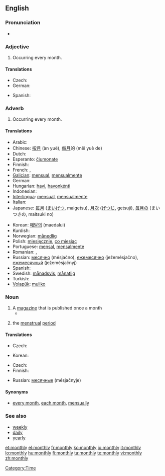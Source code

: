 ==English==

===Pronunciation===
* {{audio|en-us-monthly.ogg|Audio (US)}}

===Adjective===
{{en-adj}}

# Occurring every month.

====Translations====
{{trans-top|Occurring every month}}
* Czech: {{t-|cs|měsíční}}
* German: {{t+|de|monatlich}}
{{trans-mid}}
* Spanish: {{t-|es|mensual}}
{{trans-bottom}}

===Adverb===
{{en-adv|-}}

# Occurring every month.

====Translations====
{{trans-top|Occurring every month}}
* Arabic: {{Arab|[[شهريا|شهريًا]]}} {{IPAchar|(šahrīyan)}}
* Chinese: [[按月]] (àn yuè), [[每月]]的 (měi yuè de)
* Dutch: {{t+|nl|maandelijks}}
* Esperanto: [[ĉiumonate]]
* Finnish: {{t-|fi|kuukausittain}}
* French: {{t+|fr|mensuel}}, {{t+|fr|mensuellement}}
* [[Galician]]: [[mensual]], [[mensualmente]]
* German: {{t+|de|monatlich}}
* Hungarian: [[havi]], [[havonkénti]]
* Indonesian: {{t+|id|bulan|alt=bulanan|xs=Indonesian}}
* [[Interlingua]]: [[mensual]], [[mensualmente]]
* Italian: {{t+|it|mensilmente}}
* Japanese: [[毎月]] ([[まいげつ]], maigetsu), [[月次]] ([[げつじ]], getsuji), [[毎月]]の (まいつきの, maitsuki no)
{{trans-mid}}
* Korean: [[매달의]] (maedalui)
* Kurdish: {{ku-Arab|[[مانگانه‌]]}}
* Norwegian: [[månedlig]]
* Polish: [[miesięcznie]], [[co miesiąc]]
* Portuguese: [[mensal]], [[mensalmente]]
* Romanian: {{t-|ro|lunar}}, {{t-|ro|mensual}}
* Russian: [[месячно]] (mésjačno), [[ежемесячно]] (ježemésjačno), [[ежемесячный]] (ježemésjačnyj)
* Spanish: {{t|es|mensualmente}}
* Swedish: [[månadsvis]], [[månatlig]]
* Turkish: {{t+|tr|aylık}}
* [[Volapük]]: [[muliko]]
{{trans-bottom}}

===Noun===
{{en-noun|monthlies}}

# A [[magazine]] that is published once a month 
#*{{quote-news|2009|January 5|Stephanie Clifford|Prominent Magazines Lose Weight, Shedding Nearly Half Their Ads|New York Times|url=http://www.nytimes.com/2009/01/05/business/media/05adco.html
|passage=Of the 10 '''monthlies''' with the worst declines in January, four were Condé Nast magazines: Wired, Architectural Digest, Vogue and Lucky. }}
# {{euphemism}} the [[menstrual]] [[period]]

====Translations====
{{trans-top|a magazine that is published once a month}}
* Czech: {{t-|cs|měsíčník|m}}
{{trans-mid}}
* Korean: {{t|ko|월간지|tr=Wolganji|sc=Kore}}
{{trans-bottom}}

{{trans-top|(euphemism) the menstrual period}}
* Czech: {{t-|cs|měsíčky|f|p}}
* Finnish: {{t+|fi|kuukautiset|p}}
{{trans-mid}}
* Russian: [[месячные]] (mésjačnyje) {{p}}
{{trans-bottom}}

====Synonyms====
* [[every month]], [[each month]], [[mensually]]

===See also===
* [[weekly]]
* [[daily]]
* [[yearly]]

[[Category:Time]]

[[et:monthly]]
[[el:monthly]]
[[fr:monthly]]
[[ko:monthly]]
[[io:monthly]]
[[it:monthly]]
[[lo:monthly]]
[[hu:monthly]]
[[fi:monthly]]
[[ta:monthly]]
[[te:monthly]]
[[vi:monthly]]
[[zh:monthly]]